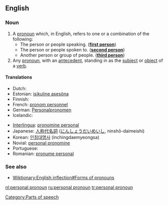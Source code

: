 ==English==

===Noun===
{{wikipedia}}
{{en-noun|sg=[[personal]] [[pronoun]]}}

# A [[pronoun]] which, in English, refers to one or a combination of the following:
#* The person or people speaking. ('''[[first person]]''')
#* The person or people spoken to. ('''[[second person]]''')
#* Another person or group of people. ('''[[third person]]''')
# Any [[pronoun]], with an [[antecedent]], standing in as the [[subject]] or [[object]] of a [[verb]].

====Translations====
{{top}}
* Dutch: {{t+|nl|persoonlijk voornaamwoord|n}}
* Estonian: [[isikuline asesõna]]
* Finnish: {{t+|fi|persoonapronomini}}
* French: [[pronom personnel]] {{m}}
* German: [[Personalpronomen]] {{n}}
* Icelandic: {{t+|is|persónufornafn|n}}
{{mid}}
* [[Interlingua]]: [[pronomine personal]]
* Japanese: [[人称代名詞]] ([[にんしょうだいめいし]], ninshō-daimeishi)
* Korean: [[인칭대명사]] (inchingdaemyeongsa)
* Novial: [[personal pronomine]]
* Portuguese: {{t+|pt|pronome pessoal|m}}
* Romanian: [[pronume personal]] {{n}}
{{bottom}}

===See also===
* [[Wiktionary:English inflection#Forms of pronouns]]

[[Category:Parts of speech]]

[[nl:personal pronoun]]
[[ru:personal pronoun]]
[[tr:personal pronoun]]